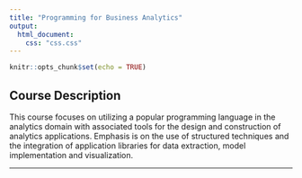 ```yaml
---
title: "Programming for Business Analytics"
output:
  html_document:
    css: "css.css"
---
```


```r
knitr::opts_chunk$set(echo = TRUE)
```

## Course Description

This course focuses on utilizing a popular programming language in the analytics domain with associated tools for the design and construction of analytics applications. Emphasis is on the use of structured techniques and the integration of application libraries for data extraction, model implementation and visualization.

__________
